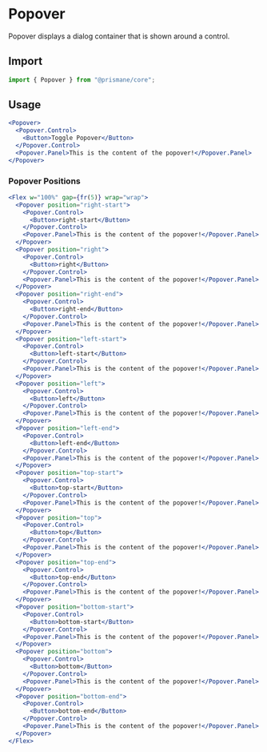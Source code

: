 # Popover

Popover displays a dialog container that is shown around a control.

## Import

```js
import { Popover } from "@prismane/core";
```

## Usage

```jsx
<Popover>
  <Popover.Control>
    <Button>Toggle Popover</Button>
  </Popover.Control>
  <Popover.Panel>This is the content of the popover!</Popover.Panel>
</Popover>
```

### Popover Positions

```jsx
<Flex w="100%" gap={fr(5)} wrap="wrap">
  <Popover position="right-start">
    <Popover.Control>
      <Button>right-start</Button>
    </Popover.Control>
    <Popover.Panel>This is the content of the popover!</Popover.Panel>
  </Popover>
  <Popover position="right">
    <Popover.Control>
      <Button>right</Button>
    </Popover.Control>
    <Popover.Panel>This is the content of the popover!</Popover.Panel>
  </Popover>
  <Popover position="right-end">
    <Popover.Control>
      <Button>right-end</Button>
    </Popover.Control>
    <Popover.Panel>This is the content of the popover!</Popover.Panel>
  </Popover>
  <Popover position="left-start">
    <Popover.Control>
      <Button>left-start</Button>
    </Popover.Control>
    <Popover.Panel>This is the content of the popover!</Popover.Panel>
  </Popover>
  <Popover position="left">
    <Popover.Control>
      <Button>left</Button>
    </Popover.Control>
    <Popover.Panel>This is the content of the popover!</Popover.Panel>
  </Popover>
  <Popover position="left-end">
    <Popover.Control>
      <Button>left-end</Button>
    </Popover.Control>
    <Popover.Panel>This is the content of the popover!</Popover.Panel>
  </Popover>
  <Popover position="top-start">
    <Popover.Control>
      <Button>top-start</Button>
    </Popover.Control>
    <Popover.Panel>This is the content of the popover!</Popover.Panel>
  </Popover>
  <Popover position="top">
    <Popover.Control>
      <Button>top</Button>
    </Popover.Control>
    <Popover.Panel>This is the content of the popover!</Popover.Panel>
  </Popover>
  <Popover position="top-end">
    <Popover.Control>
      <Button>top-end</Button>
    </Popover.Control>
    <Popover.Panel>This is the content of the popover!</Popover.Panel>
  </Popover>
  <Popover position="bottom-start">
    <Popover.Control>
      <Button>bottom-start</Button>
    </Popover.Control>
    <Popover.Panel>This is the content of the popover!</Popover.Panel>
  </Popover>
  <Popover position="bottom">
    <Popover.Control>
      <Button>bottom</Button>
    </Popover.Control>
    <Popover.Panel>This is the content of the popover!</Popover.Panel>
  </Popover>
  <Popover position="bottom-end">
    <Popover.Control>
      <Button>bottom-end</Button>
    </Popover.Control>
    <Popover.Panel>This is the content of the popover!</Popover.Panel>
  </Popover>
</Flex>
```
